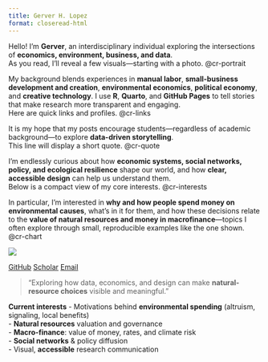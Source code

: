 ```yaml
---
title: Gerver H. Lopez
format: closeread-html
---
```


::: cr-section
Hello! I'm **Gerver**, an interdisciplinary individual exploring the intersections of **economics, environment, business, and data**.\
As you read, I’ll reveal a few visuals—starting with a photo. @cr-portrait

My background blends experiences in **manual labor**, **small-business development and creation**, **environmental economics**, **political economy**, and **creative technology**. I use **R**, **Quarto**, and **GitHub Pages** to tell stories that make research more transparent and engaging.\
Here are quick links and profiles. @cr-links

It is my hope that my posts encourage students—regardless of academic background—to explore **data-driven storytelling**.\
This line will display a short quote. @cr-quote

I'm endlessly curious about how **economic systems, social networks, policy, and ecological resilience** shape our world, and how **clear, accessible design** can help us understand them.\
Below is a compact view of my core interests. @cr-interests

In particular, I’m interested in **why and how people spend money on environmental causes**, what’s in it for them, and how these decisions relate to the **value of natural resources and money in macrofinance**—topics I often explore through small, reproducible examples like the one shown. @cr-chart
:::

::: {#cr-portrait .cr-headshot}
![](img/me.jpg)
:::

::: {#cr-links .cr-links}
<a href="https://github.com/gerverhlopez"><i class="bi bi-github"></i> GitHub</a> <a href="https://scholar.google.com/"><i class="bi bi-mortarboard"></i> Scholar</a> <a href="mailto:you@email.com"><i class="bi bi-envelope"></i> Email</a>
:::

::: {#cr-quote .cr-quote}
> “Exploring how data, economics, and design can make **natural-resource choices** visible and meaningful.”
:::

::: {#cr-interests}
**Current interests** - Motivations behind **environmental spending** (altruism, signaling, local benefits)\
- **Natural resources** valuation and governance\
- **Macro-finance**: value of money, rates, and climate risk\
- **Social networks** & policy diffusion\
- Visual, **accessible** research communication
:::

<div>

</div>
